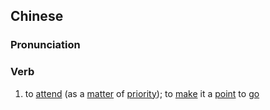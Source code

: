{{also|趋赴}}
==Chinese==
{{zh-forms|s=趋赴}}

===Pronunciation===
{{zh-pron
|m=qūfù
|cat=v
}}

===Verb===
{{zh-verb}}

# {{lb|zh|literary}} to [[attend]] (as a [[matter]] of [[priority]]); to [[make]] it a [[point]] to [[go]]